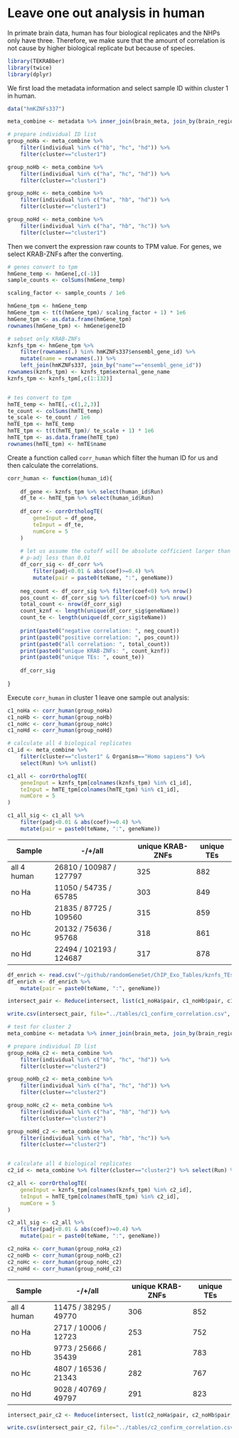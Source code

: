 # Leave one out analysis in human

In primate brain data, human has four biological replicates and the NHPs only have three. Therefore, we make sure that the amount of correlation is not cause by higher biological replicate but because of species.

```r
library(TEKRABber)
library(twice)
library(dplyr)
```

We first load the metadata information and select sample ID within cluster 1 in human.

```r
data("hmKZNFs337")

meta_combine <- metadata %>% inner_join(brain_meta, join_by(brain_region==region))

# prepare individual ID list
group_noHa <- meta_combine %>%
    filter(individual %in% c("hb", "hc", "hd")) %>%
    filter(cluster=="cluster1")

group_noHb <- meta_combine %>%
    filter(individual %in% c("ha", "hc", "hd")) %>%
    filter(cluster=="cluster1")

group_noHc <- meta_combine %>%
    filter(individual %in% c("ha", "hb", "hd")) %>%
    filter(cluster=="cluster1")

group_noHd <- meta_combine %>%
    filter(individual %in% c("ha", "hb", "hc")) %>%
    filter(cluster=="cluster1")

```

Then we convert the expression raw counts to TPM value. For genes, we select KRAB-ZNFs after the converting.

```r
# genes convert to tpm
hmGene_temp <- hmGene[,c(-1)]
sample_counts <- colSums(hmGene_temp)

scaling_factor <- sample_counts / 1e6

hmGene_tpm <- hmGene_temp
hmGene_tpm <- t(t(hmGene_tpm)/ scaling_factor + 1) * 1e6
hmGene_tpm <- as.data.frame(hmGene_tpm)
rownames(hmGene_tpm) <- hmGene$geneID

# sebset only KRAB-ZNFs
kznfs_tpm <- hmGene_tpm %>%
    filter(rownames(.) %in% hmKZNFs337$ensembl_gene_id) %>%
    mutate(name = rownames(.)) %>%
    left_join(hmKZNFs337, join_by("name"=="ensembl_gene_id"))
rownames(kznfs_tpm) <- kznfs_tpm$external_gene_name
kznfs_tpm <- kznfs_tpm[,c(1:132)]


# tes convert to tpm
hmTE_temp <- hmTE[,-c(1,2,3)]
te_count <- colSums(hmTE_temp)
te_scale <- te_count / 1e6
hmTE_tpm <- hmTE_temp
hmTE_tpm <- t(t(hmTE_tpm)/ te_scale + 1) * 1e6
hmTE_tpm <- as.data.frame(hmTE_tpm)
rownames(hmTE_tpm) <- hmTE$name
```

Create a function called `corr_human` which filter the human ID for us and then calculate the correlations.

```r
corr_human <- function(human_id){
    
    df_gene <- kznfs_tpm %>% select(human_id$Run)
    df_te <- hmTE_tpm %>% select(human_id$Run)
    
    df_corr <- corrOrthologTE(
        geneInput = df_gene,
        teInput = df_te,
        numCore = 5
    )
    
    # let us assume the cutoff will be absolute cofficient larger than 0.3 and 
    # p-adj less than 0.01
    df_corr_sig <- df_corr %>%
        filter(padj<0.01 & abs(coef)>=0.4) %>%
        mutate(pair = paste0(teName, ":", geneName))
    
    neg_count <- df_corr_sig %>% filter(coef<0) %>% nrow()
    pos_count <- df_corr_sig %>% filter(coef>0) %>% nrow()
    total_count <- nrow(df_corr_sig)
    count_kznf <- length(unique(df_corr_sig$geneName))
    count_te <- length(unique(df_corr_sig$teName))
    
    print(paste0("negative correlation: ", neg_count))
    print(paste0("positive correlation: ", pos_count))
    print(paste0("all correlation: ", total_count))
    print(paste0("unique KRAB-ZNFs: ", count_kznf))
    print(paste0("unique TEs: ", count_te))
    
    df_corr_sig
    
}
```

Execute `corr_human` in cluster 1 leave one sample out analysis:

```r
c1_noHa <- corr_human(group_noHa)
c1_noHb <- corr_human(group_noHb)
c1_noHc <- corr_human(group_noHc)
c1_noHd <- corr_human(group_noHd)

```

```r
# calculate all 4 biological replicates
c1_id <- meta_combine %>% 
    filter(cluster=="cluster1" & Organism=="Homo sapiens") %>% 
    select(Run) %>% unlist()

c1_all <- corrOrthologTE(
    geneInput = kznfs_tpm[colnames(kznfs_tpm) %in% c1_id],
    teInput = hmTE_tpm[colnames(hmTE_tpm) %in% c1_id],
    numCore = 5
)

c1_all_sig <- c1_all %>% 
    filter(padj<0.01 & abs(coef)>=0.4) %>%
    mutate(pair = paste0(teName, ":", geneName))
```

| Sample      | -/+/all                 | unique KRAB-ZNFs | unique TEs |
|-------------|-------------------------|------------------|------------|
| all 4 human | 26810 / 100987 / 127797 | 325              | 882        |
| no Ha       | 11050 / 54735 / 65785   | 303              | 849        |
| no Hb       | 21835 / 87725 / 109560  | 315              | 859        |
| no Hc       | 20132 / 75636 / 95768   | 318              | 861        |
| no Hd       | 22494 / 102193 / 124687 | 317              | 878        |

```r
df_enrich <- read.csv("~/github/randomGeneSet/ChIP_Exo_Tables/kznfs_TEs_ChIP_exo_modified.csv")
df_enrich <- df_enrich %>%
    mutate(pair = paste0(teName, ":", geneName))

intersect_pair <- Reduce(intersect, list(c1_noHa$pair, c1_noHb$pair, c1_noHc$pair, c1_noHd$pair, df_enrich$pair)) #335: 241 positive correlation and 94 negative correlations

write.csv(intersect_pair, file="../tables/c1_confirm_correlation.csv", row.names=F)
```

```r
# test for cluster 2
meta_combine <- metadata %>% inner_join(brain_meta, join_by(brain_region==region))

# prepare individual ID list
group_noHa_c2 <- meta_combine %>%
    filter(individual %in% c("hb", "hc", "hd")) %>%
    filter(cluster=="cluster2")

group_noHb_c2 <- meta_combine %>%
    filter(individual %in% c("ha", "hc", "hd")) %>%
    filter(cluster=="cluster2")

group_noHc_c2 <- meta_combine %>%
    filter(individual %in% c("ha", "hb", "hd")) %>%
    filter(cluster=="cluster2")

group_noHd_c2 <- meta_combine %>%
    filter(individual %in% c("ha", "hb", "hc")) %>%
    filter(cluster=="cluster2")


# calculate all 4 biological replicates
c2_id <- meta_combine %>% filter(cluster=="cluster2") %>% select(Run) %>% unlist()

c2_all <- corrOrthologTE(
    geneInput = kznfs_tpm[colnames(kznfs_tpm) %in% c2_id],
    teInput = hmTE_tpm[colnames(hmTE_tpm) %in% c2_id],
    numCore = 5
)

c2_all_sig <- c2_all %>% 
    filter(padj<0.01 & abs(coef)>=0.4) %>%
    mutate(pair = paste0(teName, ":", geneName))

c2_noHa <- corr_human(group_noHa_c2)
c2_noHb <- corr_human(group_noHb_c2)
c2_noHc <- corr_human(group_noHc_c2)
c2_noHd <- corr_human(group_noHd_c2)

```

| Sample      | -/+/all               | unique KRAB-ZNFs | unique TEs |
|-------------|-----------------------|------------------|------------|
| all 4 human | 11475 / 38295 / 49770 | 306              | 852        |
| no Ha       | 2717 / 10006 / 12723  | 253              | 752        |
| no Hb       | 9773 / 25666 / 35439  | 281              | 783        |
| no Hc       | 4807 / 16536 / 21343  | 282              | 767        |
| no Hd       | 9028 / 40769 / 49797  | 291              | 823        |

```r
intersect_pair_c2 <- Reduce(intersect, list(c2_noHa$pair, c2_noHb$pair, c2_noHc$pair, c2_noHd$pair, df_enrich$pair)) #64: 35 positive correlation and 29 negative correlations

write.csv(intersect_pair_c2, file="../tables/c2_confirm_correlation.csv", row.names=F)
```
